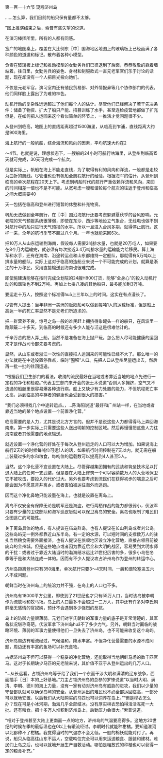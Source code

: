 

第一百一十六节 窥觊济州岛

……怎么算，我们目前的船只保有量都不太够。

”图上推演结束之后，索普有些失望的说道。

在演习棒挥所里，所有的人都有同感。

宽广的地图桌上，覆盖在大比例东〖中〗国海地区地图上的玻璃板上已经画满了各种颜色的道道和标记。散布着各种小模型。

负责在玻璃板上标记和推动模型的女勤务兵们已径退到了后面，恭恭敬敬的靠着墙站着。往日里，女勤务兵的姿色、身材和制服款式一直元老军官们乐于讨论的话题，现在却没有一个人把目光投向她们。

不仅是元老军官，演习室内还有殖民贸易部、对外情报鼻等几个协作部门的代表。他们同样脸上露出了为难的神色。

动机行动的复杂性远远超过了他们每个人的估计。尽管他们已经解决了若干先决条件：储备了物资、扩大了船只产能、招募训练了水手，甚至连检疫营地都做了扩充但是，在如何把人运回来这个看似简单的环节上，一推演才觉问题很不少。

从登州到临高，地图上的直线距离超过1500海里，从临高到乍浦，直线距离大约是900海里。

海上航行的一般帆船，综合海流和风向的因素，平均航速大约在2

～4节。也就是说，理想状态下，一艘船的24小时可航行咕海里，从登州到临高15天就可完成，30天可完成一个航次。

但是实际上，帆船在海上不能走直线，为了取得有利的风向和洋流，一般都是走较为曲折的航线。尽管谁也没有帆船全航程航行的经验，根据海军的估计，从登州到临高的单次航程在20天上下。考虑到帆船时代的航行严重依赖洋流和风向，来回的时间相差一倍也不是不可能。从宽考虑一艘和谐轮每个航次的往返于登州和临高之间大概需要40

天一包括在临高和登州进行短暂的休整和补充物资。

帆船无法做到全年航行，在〖中〗国沿海航行还要考虑躲避夏秋季的台风影响。元老院的天气预报系统很薄弱，即使在东沙、西沙等地设立气象台，无线电也做不到对航行中的船只进行天气预报的水平。所以一旦进入台风多期，就得停止航行。这样一来，全年的航行季节不超过八个月。一年也就能来回6次。

把10万人从山东运输到海南，假设每人需要2吨排水量，也就是20万屯人，如果要在8个月内运输完，就必须有每次接近3.4万吨排水量的运输能力给移民。算上海军和水手，还有在海南、沿途转运点和山东都维持一定船队，那就得有5万吨以上排水量的船队。实际上这对于临高的造船业来说一个不可能完成的计划，就算是浙江的十万移民，采用直接输送到海南也很难完成。

即使施建涛能够在按时完成企划院的24艘H800订货，能够“全身心”的投入动机行动的和谐轮也不到2万吨。再加上七拼八凑的其他船只，最多能加到3万吨。

要运走十万人，按照这个标准得huā上三年以上的时间。这实在有点漫长了。

尽管有人提出：当年非洲一美洲的贩奴船可以做到每吨1人的运载标准，但是船上高达一半的死亡率显然不是元老们所追求的。

把一群营养不良，惊弓之鸟一般的难民赶上拥挤得象罐头一样的船只，在风波里一路颠簸二十多天，到临高的时候还有多少人能存活这是很难估计的。

千辛万苦的把人弄上船，当然不是准备在海上抛尸玩。怎么把人尽可能健康的运回来才是作战司令部先要考虑的。

显然，从山东或者浙江一次性的直接把人运回来的可能性已经不大了。那么唯一的办法就是在中途设置停靠点，临时“囤积”人口。先把人口从登州尽量运出去，然后再一批一批的往回运送。

“根据我们卫生部门的看法，收纳的流民最好在当地或者靠近当地的地点先进行一定程的净化和检疫。”代表卫生部门来开会的张土木说道“否则人多拥挤，空气又不流通的船舱里很容易爆各种流行病。船上又缺少有力处置的能力，不但航程死亡率太高，运到临高的幸存者的健康也会受到很大的损害。”

“我们必须得找几个中途转运点。，…陈海阳说道“最好和广州站一样，在当地或者靠近当地的某个地点设置一个前置净化营。”

临高需要的是人力，尤其是说北方方言的。但并不是说这些人力都得得马上弄回海南来。第一步实际上只需要这些人送出明朝的控制区域。然后再慢慢把这些人力往海南或者其他需要的地点输送。

就近设置一个净化营的好处在于每次从登州运走的人口可以大为增加。如果说海上航行2天的的时候每吨位可运1人的话，如果航行时间控制在7天以内，就无需在船上装载过多的水和粮食，每吨位的运载数可以提高到4人甚至5人。

当然，这个净化营不宜设置在大陆上。尽管穿越集团拥有的武装和筑垒技术足以打退大陆上的任何一支武装，但是要在大陆上修筑一个可以容纳数万人的大营地保卫它不被攻击，要投入的代价过大。另外也要考虑到流民们在获得初步的喘息之后可能会因为不愿意背井离乡，或者害怕被运往海外而逃跑。

因而这个净化鼻地只能设墨在海上，也就是设置在离岛上。

离岛不仅安全有保障无论是明军还是海盗，进行两栖作战的能力都很弱小，伏波军只要有少量的卫戍部队和海军巡逻艇就可以保卫离岛的安全。离岛也限制了难民们企图逃亡的可能性。

关于离岛具体的地点，有人提议在庙岛群岛，也有人提议在长山列岛或者刘公岛。这些岛屿无一例外都靠近山东半岛，有一定的水源，可以短时间的支撑数万人的驻扎当然粮食需要外面接济。也有人提议在旅顺地区设立净化营地，直接占领目前被废弃的金州城。但是这些地点或者因为靠近后金和大明的战区，容易受到大明水师的干扰：或者过于靠近大陆当时的渤海结冰远比21世纪厉害的多，很多小岛在冬季等于是和大陆连成一体的。因而有不少人提议攻占济州岛作为登州的转运中心。

济州岛距离登州只有350海里，单次航行只要3～4天时间，一艘和谐轮塞进五六人不成问题。

朝鲜当时在济州岛上的统溶力并不强，在岛上的人口也不多。

济州岛有18000平方公里，即使到了21世纪也才只有55万人口，当时该岛被李朝作为流放地和牧马场。岛上的人口最多不会超过一二万人，其中还有许多对李氏朝鲜毫无感情的官奴婢，预计不会遇到多少强烈的反抗。

岛上的防御力量很薄弱。元老们对李氏朝鲜的军事力量的底子是非常清楚的，其军备状况堪称奇葩。伏波军拿下济州岛huā不了多少力气。另外，朝鲜当时面临的战略环境、薄弱的军事力量使得他们一旦失去了济州岛，也不可能来收复这个岛屿。

济州岛周边有暖流经过，气候温和，降水丰富。不但净化营最需要的水源不成问题，周边还有丰富的鱼场可以补充食物。

占据济州岛不但可以获得一个稳妥的净化营地，还能取得当地朝鲜马场的数千匹官马。这对于长期缺少马匹的元老院来说，其价值不亚于从登州运出的几万人口。

“…从长远看，占领济州岛等于给了我们一个东面干涉大明和满清的辽东战争，西面插手〖日〗本的上好基地。”力主占领济州岛的总参的罗锋说道“以当时大明、满清、李朝、德川的海上力量，没有一家有动对济州岛有威胁的进攻，我们以少量的守备部队就可以确保岛屿的安全。从登州运出的难民也不必全部运回临高，一部分可以就地安置。以后我们从大陆购买的马匹也可以饲养在岛上。”“但是榉衣怎么办？现在可是小冰河期，渤海几乎全部结冰。没有厚实棉衣恐怕得活活冻死一大批。还有粮食。把十多万人堆积到济州岛上，后勤压力会很大。”索普说道。

“相对于登州甚至大陆上更南面一点的地方，济州岛的气温要高得多。这地方20世纪的时候冬季的最低温也在0以上有暖流经过。李朝时代就能种柑橘。要知道淮河以北都种不了柑橘。我觉得当时的气温亦不会太低。一般的棉袄就能对付了。再说，船只从临高往山东不运人，空载吨位完全可以用来运送粮食、服装和建材。难民们上岛之后，也可以就地开展生产自救活动。哪怕是粗放式的种植也可以获得一定的粮食补充。”

